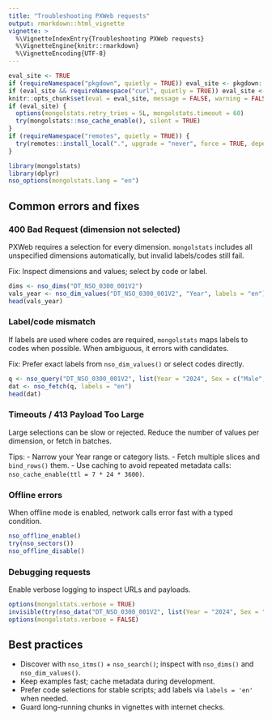 ```yaml
---
title: "Troubleshooting PXWeb requests"
output: rmarkdown::html_vignette
vignette: >
  %\VignetteIndexEntry{Troubleshooting PXWeb requests}
  %\VignetteEngine{knitr::rmarkdown}
  %\VignetteEncoding{UTF-8}
---
```


```r
eval_site <- TRUE
if (requireNamespace("pkgdown", quietly = TRUE)) eval_site <- pkgdown::in_pkgdown()
if (eval_site && requireNamespace("curl", quietly = TRUE)) eval_site <- curl::has_internet()
knitr::opts_chunk$set(eval = eval_site, message = FALSE, warning = FALSE, error = TRUE)
if (eval_site) {
  options(mongolstats.retry_tries = 5L, mongolstats.timeout = 60)
  try(mongolstats::nso_cache_enable(), silent = TRUE)
}
if (requireNamespace("remotes", quietly = TRUE)) {
  try(remotes::install_local(".", upgrade = "never", force = TRUE, dependencies = FALSE), silent = TRUE)
}
```

```r
library(mongolstats)
library(dplyr)
nso_options(mongolstats.lang = "en")
```

## Common errors and fixes

### 400 Bad Request (dimension not selected)

PXWeb requires a selection for every dimension. `mongolstats` includes all unspecified dimensions automatically, but invalid labels/codes still fail.

Fix: Inspect dimensions and values; select by code or label.

```r
dims <- nso_dims("DT_NSO_0300_001V2")
vals_year <- nso_dim_values("DT_NSO_0300_001V2", "Year", labels = "en")
head(vals_year)
```

### Label/code mismatch

If labels are used where codes are required, `mongolstats` maps labels to codes when possible. When ambiguous, it errors with candidates.

Fix: Prefer exact labels from `nso_dim_values()` or select codes directly.

```r
q <- nso_query("DT_NSO_0300_001V2", list(Year = "2024", Sex = c("Male","Female"), Age = "Total"))
dat <- nso_fetch(q, labels = "en")
head(dat)
```

### Timeouts / 413 Payload Too Large

Large selections can be slow or rejected. Reduce the number of values per dimension, or fetch in batches.

Tips:
- Narrow your Year range or category lists.
- Fetch multiple slices and `bind_rows()` them.
- Use caching to avoid repeated metadata calls: `nso_cache_enable(ttl = 7 * 24 * 3600)`.

### Offline errors

When offline mode is enabled, network calls error fast with a typed condition.

```r
nso_offline_enable()
try(nso_sectors())
nso_offline_disable()
```

### Debugging requests

Enable verbose logging to inspect URLs and payloads.

```r
options(mongolstats.verbose = TRUE)
invisible(try(nso_data("DT_NSO_0300_001V2", list(Year = "2024", Sex = "Total", Age = "Total")), silent = TRUE))
options(mongolstats.verbose = FALSE)
```

## Best practices

- Discover with `nso_itms()` + `nso_search()`; inspect with `nso_dims()` and `nso_dim_values()`.
- Keep examples fast; cache metadata during development.
- Prefer code selections for stable scripts; add labels via `labels = 'en'` when needed.
- Guard long-running chunks in vignettes with internet checks.

